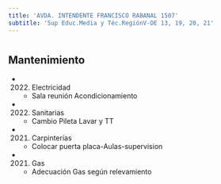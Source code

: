 ```yaml
---
title: 'AVDA. INTENDENTE FRANCISCO RABANAL 1507'
subtitle: 'Sup Educ.Media y Téc.RegiónV-DE 13, 19, 20, 21'
---
```


#


## Mantenimiento

*  (2022) Electricidad 
    + Sala reunión Acondicionamiento

*  (2022) Sanitarias 
    + Cambio Pileta Lavar y TT

*  (2021) Carpinterías 
    + Colocar puerta placa-Aulas-supervision

*  (2021) Gas 
    + Adecuación Gas según relevamiento



